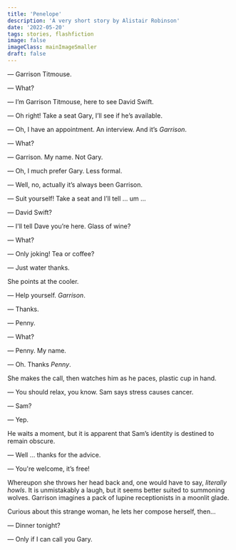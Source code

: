 ```yaml
---
title: 'Penelope'
description: 'A very short story by Alistair Robinson'
date: '2022-05-20'
tags: stories, flashfiction
image: false
imageClass: mainImageSmaller
draft: false
---
```


— Garrison Titmouse.

— What?

— I’m Garrison Titmouse, here to see David Swift.

— Oh right! Take a seat Gary, I’ll see if he’s available.

— Oh, I have an appointment. An interview. And it’s _Garrison_.

— What?

— Garrison. My name. Not Gary.

— Oh, I much prefer Gary. Less formal.

— Well, no, actually it’s always been Garrison.

— Suit yourself! Take a seat and I’ll tell ... um ...

— David Swift?

— I'll tell Dave you’re here. Glass of wine?

— What?

— Only joking! Tea or coffee?

— Just water thanks.

She points at the cooler.

— Help yourself. _Garrison_.

— Thanks.

— Penny.

— What?

— Penny. My name.

— Oh. Thanks _Penny_.

She makes the call, then watches him as he paces, plastic cup in hand.

— You should relax, you know. Sam says stress causes cancer.

— Sam?

— Yep.

He waits a moment, but it is apparent that Sam’s identity is destined to remain obscure.

— Well … thanks for the advice.

— You're welcome, it’s free!

Whereupon she throws her head back and, one would have to say, _literally howls_. It is unmistakably a laugh, but it seems better suited to summoning wolves. Garrison imagines a pack of lupine receptionists in a moonlit glade.

Curious about this strange woman, he lets her compose herself, then...

— Dinner tonight?

— Only if I can call you Gary.
